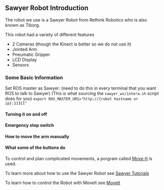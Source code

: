 ## Sawyer Robot Introduction

The robot we use is a Sawyer Robot from Rethink Robotics who is also known as Tiborg.

This robot had a variety of different features

- 2 Cameras (though the Kinect is better so we do not use it)
- Jointed Arm
- Pneumatic Gripper
- LCD Display
- Sensors

### Some Basic Information

Set ROS master as Sawyer: (need to do this in every terminal that you want ROS to talk to Sawyer)
(This is what sourcing the `sawyer_ws/intera.sh` script does for you)
`export ROS_MASTER_URI="http://{robot hostname or ip}:11311"`

#### Turning it on and off

#### Emergency stop switch

#### How to move the arm manually

#### What some of the buttons do

To control and plan complicated movements, a porgram called [Move-It](https://moveit.ros.org/) is used.

To learn more about how to use the Sawyer Robot see [Sawyer Tutorials](/sawyer/SawyerTutorials)

To learn how to control the Robot with MoveIt see [MoveIt](/sawyer/MoveIt)
